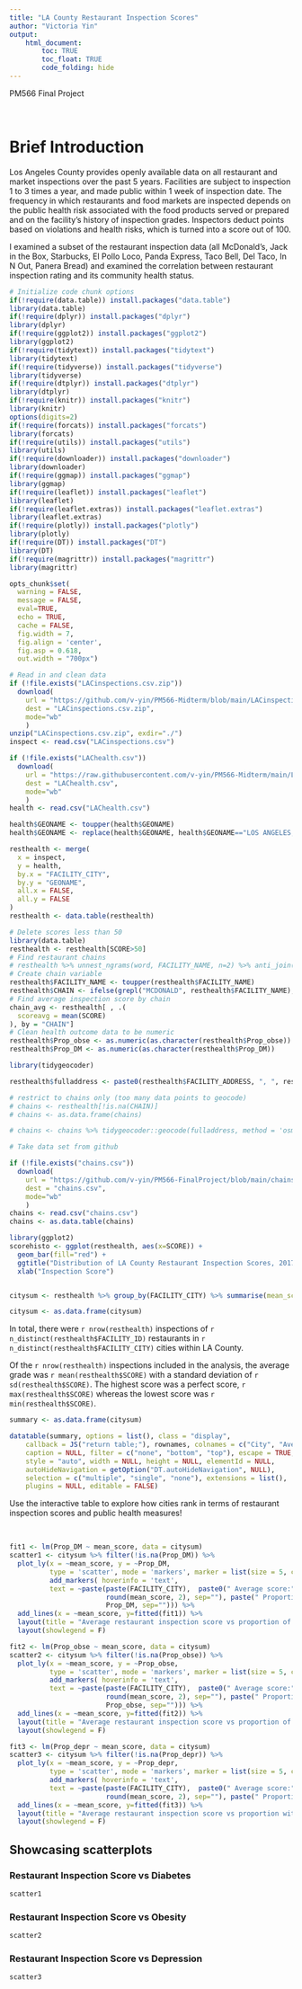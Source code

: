 ```yaml
---
title: "LA County Restaurant Inspection Scores"
author: "Victoria Yin"
output: 
    html_document:
        toc: TRUE
        toc_float: TRUE
        code_folding: hide
---
```


PM566 Final Project

<br>

# Brief Introduction

Los Angeles County provides openly available data on all restaurant and market inspections over the past 5 years. Facilities are subject to inspection 1 to 3 times a year, and made public within 1 week of inspection date. The frequency in which restaurants and food markets are inspected depends on the public health risk associated with the food products served or prepared and on the facility's history of inspection grades. Inspectors deduct points based on violations and health risks, which is turned into a score out of 100. 

I examined a subset of the restaurant inspection data (all McDonald's, Jack in the Box, Starbucks, El Pollo Loco, Panda Express, Taco Bell, Del Taco, In N Out, Panera Bread) and examined the correlation between restaurant inspection rating and its community health status.

```r
# Initialize code chunk options
if(!require(data.table)) install.packages("data.table")
library(data.table)
if(!require(dplyr)) install.packages("dplyr")
library(dplyr)
if(!require(ggplot2)) install.packages("ggplot2")
library(ggplot2)
if(!require(tidytext)) install.packages("tidytext")
library(tidytext)
if(!require(tidyverse)) install.packages("tidyverse")
library(tidyverse)
if(!require(dtplyr)) install.packages("dtplyr")
library(dtplyr)
if(!require(knitr)) install.packages("knitr")
library(knitr)
options(digits=2)
if(!require(forcats)) install.packages("forcats")
library(forcats)
if(!require(utils)) install.packages("utils")
library(utils)
if(!require(downloader)) install.packages("downloader")
library(downloader)
if(!require(ggmap)) install.packages("ggmap")
library(ggmap)
if(!require(leaflet)) install.packages("leaflet")
library(leaflet)
if(!require(leaflet.extras)) install.packages("leaflet.extras")
library(leaflet.extras)
if(!require(plotly)) install.packages("plotly")
library(plotly)
if(!require(DT)) install.packages("DT")
library(DT)
if(!require(magrittr)) install.packages("magrittr")
library(magrittr)

opts_chunk$set(
  warning = FALSE,
  message = FALSE,
  eval=TRUE,
  echo = TRUE,
  cache = FALSE,
  fig.width = 7, 
  fig.align = 'center',
  fig.asp = 0.618,
  out.width = "700px")

# Read in and clean data
if (!file.exists("LACinspections.csv.zip"))
  download(
    url = "https://github.com/v-yin/PM566-Midterm/blob/main/LACinspections.csv.zip?raw=true",
    dest = "LACinspections.csv.zip",
    mode="wb"
    )
unzip("LACinspections.csv.zip", exdir="./")
inspect <- read.csv("LACinspections.csv")

if (!file.exists("LAChealth.csv"))
  download(
    url = "https://raw.githubusercontent.com/v-yin/PM566-Midterm/main/LAChealth.csv",
    dest = "LAChealth.csv",
    mode="wb"
    )
health <- read.csv("LAChealth.csv")

health$GEONAME <- toupper(health$GEONAME)
health$GEONAME <- replace(health$GEONAME, health$GEONAME=="LOS ANGELES, CITY OF", "LOS ANGELES")

resthealth <- merge(
  x = inspect,
  y = health,
  by.x = "FACILITY_CITY",
  by.y = "GEONAME",
  all.x = FALSE,
  all.y = FALSE
)
resthealth <- data.table(resthealth)

# Delete scores less than 50
library(data.table)
resthealth <- resthealth[SCORE>50]
# Find restaurant chains
# resthealth %>% unnest_ngrams(word, FACILITY_NAME, n=2) %>% anti_join(stop_words, by = c("word")) # %>% count(word, sort=TRUE) %>% as_tibble() %>% print(n=100)
# Create chain variable
resthealth$FACILITY_NAME <- toupper(resthealth$FACILITY_NAME)
resthealth$CHAIN <- ifelse(grepl("MCDONALD", resthealth$FACILITY_NAME), "McDonald's", ifelse(grepl("JACK IN THE BOX", resthealth$FACILITY_NAME), "Jack in the Box", ifelse(grepl("STARBUCKS", resthealth$FACILITY_NAME), "Starbucks", ifelse(grepl("EL POLLO LOCO", resthealth$FACILITY_NAME), "El Pollo Loco", ifelse(grepl("PANDA EXPRESS", resthealth$FACILITY_NAME), "Panda Express", ifelse(grepl("TACO BELL", resthealth$FACILITY_NAME), "Taco Bell", ifelse(grepl("DEL TACO", resthealth$FACILITY_NAME), "Del Taco", ifelse(grepl("OUT BURGER", resthealth$FACILITY_NAME), "In N Out", ifelse(grepl("PANERA BREAD", resthealth$FACILITY_NAME), "Panera Bread", NA)))))))))
# Find average inspection score by chain
chain_avg <- resthealth[ , .(
  scoreavg = mean(SCORE) 
), by = "CHAIN"]
# Clean health outcome data to be numeric
resthealth$Prop_obse <- as.numeric(as.character(resthealth$Prop_obse))
resthealth$Prop_DM <- as.numeric(as.character(resthealth$Prop_DM))

library(tidygeocoder)

resthealth$fulladdress <- paste0(resthealth$FACILITY_ADDRESS, ", ", resthealth$FACILITY_CITY, ", CA ", resthealth$FACILITY_ZIP)

# restrict to chains only (too many data points to geocode)
# chains <- resthealth[!is.na(CHAIN)]
# chains <- as.data.frame(chains)

# chains <- chains %>% tidygeocoder::geocode(fulladdress, method = 'osm', lat = latitude , long = longitude)

# Take data set from github

if (!file.exists("chains.csv"))
  download(
    url = "https://github.com/v-yin/PM566-FinalProject/blob/main/chains.csv?raw=true",
    dest = "chains.csv",
    mode="wb"
    )
chains <- read.csv("chains.csv")
chains <- as.data.table(chains)
```

```r
library(ggplot2)
scorehisto <- ggplot(resthealth, aes(x=SCORE)) +
  geom_bar(fill="red") +
  ggtitle("Distribution of LA County Restaurant Inspection Scores, 2017-2022") +
  xlab("Inspection Score")


citysum <- resthealth %>% group_by(FACILITY_CITY) %>% summarise(mean_score = round(mean(SCORE), 2), sd_fev = round(sd(SCORE), 2), ninspect = n_distinct(RECORD_ID), Prop_DM, Prop_obse, Prop_depr) %>% distinct() 

citysum <- as.data.frame(citysum)
```

In total, there were `r nrow(resthealth)` inspections of `r n_distinct(resthealth$FACILITY_ID)` restaurants in `r n_distinct(resthealth$FACILITY_CITY)` cities within LA County.

Of the `r nrow(resthealth)` inspections included in the analysis, the average grade was `r mean(resthealth$SCORE)` with a standard deviation of `r sd(resthealth$SCORE)`. The highest score was a perfect score, `r max(resthealth$SCORE)` whereas the lowest score was `r min(resthealth$SCORE)`. 

```r


summary <- as.data.frame(citysum)

datatable(summary, options = list(), class = "display",
    callback = JS("return table;"), rownames, colnames = c("City", "Average Score", "Standard Deviation of Score", "Number of Inspections in City", "Proportion Diabetes", "Proportion Obesity", "Proportion Depression"),
    caption = NULL, filter = c("none", "bottom", "top"), escape = TRUE,
    style = "auto", width = NULL, height = NULL, elementId = NULL,
    autoHideNavigation = getOption("DT.autoHideNavigation", NULL),
    selection = c("multiple", "single", "none"), extensions = list(),
    plugins = NULL, editable = FALSE)

```

Use the interactive table to explore how cities rank in terms of restaurant inspection scores and public health measures!

<br>

```r
fit1 <- lm(Prop_DM ~ mean_score, data = citysum)
scatter1 <- citysum %>% filter(!is.na(Prop_DM)) %>%
  plot_ly(x = ~mean_score, y = ~Prop_DM,
          type = 'scatter', mode = 'markers', marker = list(size = 5, color = colorRampPalette(brewer.pal(10,"Spectral"))(66))) %>%
          add_markers( hoverinfo = 'text',
          text = ~paste(paste(FACILITY_CITY),  paste0(" Average score:",
                        round(mean_score, 2), sep=""), paste(" Proportion DM:",
                        Prop_DM, sep=""))) %>%
  add_lines(x = ~mean_score, y=fitted(fit1)) %>%
  layout(title = "Average restaurant inspection score vs proportion of diabetes by city", yaxis = list(title = "Proportion Diabetes", hoverformat='.2f'), xaxis = list(title = "Average Inspection Score", hoverformat = '.2f'), hovermode = "compare") %>%
  layout(showlegend = F)

fit2 <- lm(Prop_obse ~ mean_score, data = citysum)
scatter2 <- citysum %>% filter(!is.na(Prop_obse)) %>%
  plot_ly(x = ~mean_score, y = ~Prop_obse,
          type = 'scatter', mode = 'markers', marker = list(size = 5, color = colorRampPalette(brewer.pal(10,"Paired"))(66))) %>%
          add_markers( hoverinfo = 'text',
          text = ~paste(paste(FACILITY_CITY),  paste0(" Average score:",
                        round(mean_score, 2), sep=""), paste(" Proportion Obese:",
                        Prop_obse, sep=""))) %>%
  add_lines(x = ~mean_score, y=fitted(fit2)) %>%
  layout(title = "Average restaurant inspection score vs proportion of obesity by city", yaxis = list(title = "Proportion Obesity"), xaxis = list(title = "Average Inspection Score"), hovermode = "compare") %>%
  layout(showlegend = F)

fit3 <- lm(Prop_depr ~ mean_score, data = citysum)
scatter3 <- citysum %>% filter(!is.na(Prop_depr)) %>%
  plot_ly(x = ~mean_score, y = ~Prop_depr,
          type = 'scatter', mode = 'markers', marker = list(size = 5, color = colorRampPalette(brewer.pal(10,"Pastel2"))(66))) %>%
          add_markers( hoverinfo = 'text',
          text = ~paste(paste(FACILITY_CITY),  paste0(" Average score:",
                        round(mean_score, 2), sep=""), paste(" Proportion with depression:",Prop_depr, sep=""))) %>%
  add_lines(x = ~mean_score, y=fitted(fit3)) %>%
  layout(title = "Average restaurant inspection score vs proportion with depression by city", yaxis = list(title = "Proportion Depression"), xaxis = list(title = "Average Inspection Score"), hovermode = "compare") %>%
  layout(showlegend = F)
```

## Showcasing scatterplots {.tabset}

### Restaurant Inspection Score vs Diabetes

```r
scatter1
```

### Restaurant Inspection Score vs Obesity
```r
scatter2
```

### Restaurant Inspection Score vs Depression
```r
scatter3
```
## {-}


